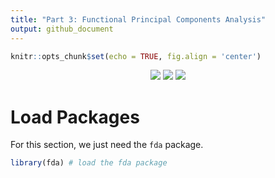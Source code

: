 ```yaml
---
title: "Part 3: Functional Principal Components Analysis"
output: github_document
---
```


```r
knitr::opts_chunk$set(echo = TRUE, fig.align = 'center')
```

<center>

![](../logo/isbs-logo.png) ![](../logo/whitespace.png) ![](../logo/fda-logo.png)

</center>

# Load Packages

For this section, we just need the `fda` package.

```r
library(fda) # load the fda package
```

